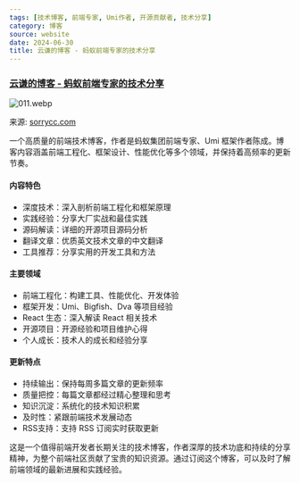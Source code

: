 ```yaml
---
tags: [技术博客, 前端专家, Umi作者, 开源贡献者, 技术分享]
category: 博客
source: website
date: 2024-06-30
title: 云谦的博客 - 蚂蚁前端专家的技术分享
---
```


### [云谦的博客 - 蚂蚁前端专家的技术分享](https://sorrycc.com/)

![011.webp](https://img.mengpeng.tech/i/2024/11/24/6742f9b4a3b81.webp)

来源: [sorrycc.com](https://sorrycc.com/)

一个高质量的前端技术博客，作者是蚂蚁集团前端专家、Umi 框架作者陈成。博客内容涵盖前端工程化、框架设计、性能优化等多个领域，并保持着高频率的更新节奏。

#### 内容特色
- 深度技术：深入剖析前端工程化和框架原理
- 实践经验：分享大厂实战和最佳实践
- 源码解读：详细的开源项目源码分析
- 翻译文章：优质英文技术文章的中文翻译
- 工具推荐：分享实用的开发工具和方法

#### 主要领域
- 前端工程化：构建工具、性能优化、开发体验
- 框架开发：Umi、Bigfish、Dva 等项目经验
- React 生态：深入解读 React 相关技术
- 开源项目：开源经验和项目维护心得
- 个人成长：技术人的成长和经验分享

#### 更新特点
- 持续输出：保持每周多篇文章的更新频率
- 质量把控：每篇文章都经过精心整理和思考
- 知识沉淀：系统化的技术知识积累
- 及时性：紧跟前端技术发展动态
- RSS支持：支持 RSS 订阅实时获取更新

这是一个值得前端开发者长期关注的技术博客，作者深厚的技术功底和持续的分享精神，为整个前端社区贡献了宝贵的知识资源。通过订阅这个博客，可以及时了解前端领域的最新进展和实践经验。

